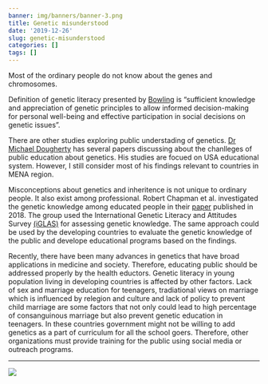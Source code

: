 ```yaml
---
banner: img/banners/banner-3.png
title: Genetic misunderstood
date: '2019-12-26'
slug: genetic-misunderstood
categories: []
tags: []
---
```


Most of the ordinary people do not know about the genes and chromosomes. 

Definition of genetic literacy presented by [Bowling](https://www.ncbi.nlm.nih.gov/pmc/articles/PMC2206067/) is “sufficient knowledge and appreciation of genetic principles to allow informed decision-making for personal well-being and effective participation in social decisions on genetic issues”.

There are other studies exploring public understading of genetics. [Dr Michael Dougherty](https://www.linkedin.com/in/michael-dougherty-phd-b423919/) has several papers discussing about the chanlleges of public education about genetics. His studies are focued on USA educational system. However, I still consider most of his findings relevant to countries in MENA region. 


Misconceptions about genetics and inheritence is not unique to ordinary people. It also exist among professional. Robert Chapman et al. investigated the genetic knowledge among educated people in their [paper](https://link.springer.com/article/10.1007/s12687-018-0363-7) published in 2018. The group used the International Genetic Literacy and Attitudes Survey [(iGLAS)](https://tagc.world/iglas/) for assessing genetic knowledge. The same approach could be used by the developing countries to evaluate the genetic knowledge of the public and develope educational programs based on the findings.

Recently, there have been many advances in genetics that have broad applications in medicine and society. Therefore, educating public should be addressed properly by the health eductors. Genetic literacy in young population living in developing countries is affected by other factors. Lack of sex and marriage education for teenagers, tradiational views on marriage which is influenced by relegion and culture and lack of policy to prevent child marriage are some factors that not only could lead to high percentage of consanguinous marriage but also prevent genetic education in teenagers. In these countries government might not be willing to add genetics as a part of curriculum for all the school goers. Therefore, other organizations must provide training for the public using social media or outreach programs.

---

![](/blog/2019-12-26-genetic-misunderstood_files/misconcept.png)
